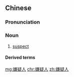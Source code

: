 ==Chinese==
{{zh-forms|type=21}}

===Pronunciation===
{{zh-pron
|m=xiányírén
|c=jim4 ji4 jan4
|cat=n
}}

===Noun===
{{zh-noun}}

# [[suspect]]

====Derived terms====
{{zh-der|犯罪嫌疑人}}

[[mg:嫌疑人]]
[[chr:嫌疑人]]
[[zh:嫌疑人]]